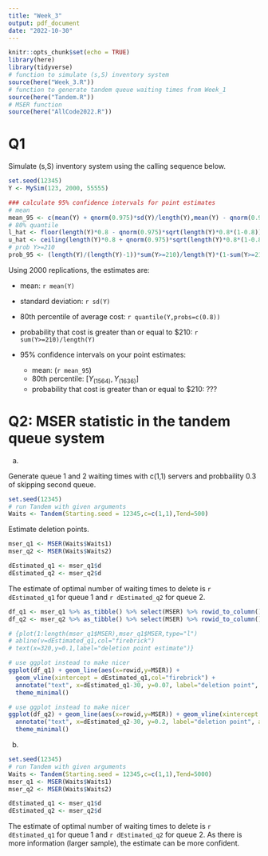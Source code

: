 ```yaml
---
title: "Week_3"
output: pdf_document
date: "2022-10-30"
---
```


```r
knitr::opts_chunk$set(echo = TRUE)
library(here)
library(tidyverse)
# function to simulate (s,S) inventory system
source(here("Week_3.R"))
# function to generate tandem queue waiting times from Week_1
source(here("Tandem.R"))
# MSER function
source(here("AllCode2022.R"))
```

# Q1

Simulate (s,S) inventory system using the calling sequence below.

```r
set.seed(12345)
Y <- MySim(123, 2000, 55555)

### calculate 95% confidence intervals for point estimates
# mean
mean_95 <- c(mean(Y) + qnorm(0.975)*sd(Y)/length(Y),mean(Y) - qnorm(0.975)*sd(Y)/length(Y))
# 80% quantile
l_hat <- floor(length(Y)*0.8 - qnorm(0.975)*sqrt(length(Y)*0.8*(1-0.8)))
u_hat <- ceiling(length(Y)*0.8 + qnorm(0.975)*sqrt(length(Y)*0.8*(1-0.8)))
# prob Y>=210
prob_95 <- (length(Y)/(length(Y)-1))*sum(Y>=210)/length(Y)*(1-sum(Y>=210)/length(Y))
```

Using 2000 replications, the estimates are:

-   mean: `r mean(Y)`

-   standard deviation: `r sd(Y)`

-   80th percentile of average cost: `r quantile(Y,probs=c(0.8))`

-   probability that cost is greater than or equal to \$210: `r sum(Y>=210)/length(Y)`

-   95% confidence intervals on your point estimates:
    - mean: (`r mean_95`)
    - 80th percentile: $[Y_{(1564)},Y_{(1636)}]$
    - probability that cost is greater than or equal to \$210: ???

# Q2: MSER statistic in the tandem queue system

(a)

Generate queue 1 and 2 waiting times with c(1,1) servers and probbaility 0.3 of skipping second queue.

```r
set.seed(12345)
# run Tandem with given arguments
Waits <- Tandem(Starting.seed = 12345,c=c(1,1),Tend=500)
```

Estimate deletion points.

```r
mser_q1 <- MSER(Waits$Waits1)
mser_q2 <- MSER(Waits$Waits2)

dEstimated_q1 <- mser_q1$d
dEstimated_q2 <- mser_q2$d
```
 
The estimate of optimal number of waiting times to delete is `r dEstimated_q1` for queue 1 and `r dEstimated_q2` for queue 2.
```r
df_q1 <- mser_q1 %>% as_tibble() %>% select(MSER) %>% rowid_to_column()
df_q2 <- mser_q2 %>% as_tibble() %>% select(MSER) %>% rowid_to_column()
```

```r
# {plot(1:length(mser_q1$MSER),mser_q1$MSER,type="l") 
# abline(v=dEstimated_q1,col="firebrick")
# text(x=320,y=0.1,label="deletion point estimate")}

# use ggplot instead to make nicer
ggplot(df_q1) + geom_line(aes(x=rowid,y=MSER)) +
  geom_vline(xintercept = dEstimated_q1,col="firebrick") +
  annotate("text", x=dEstimated_q1-30, y=0.07, label="deletion point", angle=90, size=3, color="firebrick") +
  theme_minimal() 


```

```r
# use ggplot instead to make nicer
ggplot(df_q2) + geom_line(aes(x=rowid,y=MSER)) + geom_vline(xintercept = dEstimated_q2,col="firebrick") +
  annotate("text", x=dEstimated_q2-30, y=0.2, label="deletion point", angle=90, size=3, color="firebrick") +
  theme_minimal() 
```

(b)
```r
set.seed(12345)
# run Tandem with given arguments
Waits <- Tandem(Starting.seed = 12345,c=c(1,1),Tend=5000)
mser_q1 <- MSER(Waits$Waits1)
mser_q2 <- MSER(Waits$Waits2)

dEstimated_q1 <- mser_q1$d
dEstimated_q2 <- mser_q2$d
```

The estimate of optimal number of waiting times to delete is `r dEstimated_q1` for queue 1 and `r dEstimated_q2` for queue 2.
As there is more information (larger sample), the estimate can be more confident.

